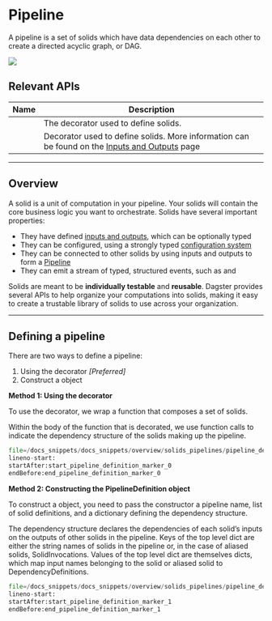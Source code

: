 # Pipeline

A pipeline is a set of solids which have data dependencies on each other to create a directed acyclic graph, or DAG.

<img src="/images/pipelines.png" />

## Relevant APIs

| Name                                                                    | Description                                                                                                          |
| ----------------------------------------------------------------------- | -------------------------------------------------------------------------------------------------------------------- |
| <PyObject module="dagster" object="pipeline" displayText="@pipeline" /> | The decorator used to define solids.                                                                                 |
| <PyObject module="dagster" object="PipelineDefinition" />               | Decorator used to define solids. More information can be found on the [Inputs and Outputs](/inputs-and-outputs) page |

---

## Overview

A solid is a unit of computation in your pipeline. Your solids will contain the core business logic you want to orchestrate. Solids have several important properties:

- They have defined [inputs and outputs](...), which can be optionally typed
- They can be configured, using a strongly typed [configuration system](...)
- They can be connected to other solids by using inputs and outputs to form a [Pipeline](...)
- They can emit a stream of typed, structured events, such as <PyObject module="dagster" object="ExpectationResult"/> and <PyObject module="dagster" object="AssetMaterialization"/>

Solids are meant to be **individually testable** and **reusable**. Dagster provides several APIs to help organize your computations into solids, making it easy to create a trustable library of solids to use across your organization.

---

## Defining a pipeline

There are two ways to define a pipeline:

1.  Using the <PyObject module="dagster" object="pipeline" displayText="@pipeline" /> decorator
    _\[Preferred\]_
2.  Construct a <PyObject module="dagster" object="PipelineDefinition"/> object

**Method 1: Using the decorator**

To use the <PyObject module="dagster" object="pipeline" displayText="@pipeline" /> decorator,
we wrap a function that composes a set of solids.

Within the body of the function that is decorated, we use function calls to indicate the dependency structure of the solids making up the pipeline.

```python literalinclude caption=solids.py
file=/docs_snippets/docs_snippets/overview/solids_pipelines/pipeline_definition.py
lineno-start:
startAfter:start_pipeline_definition_marker_0
endBefore:end_pipeline_definition_marker_0
```

**Method 2: Constructing the PipelineDefinition object**

To construct a <PyObject module="dagster" object="PipelineDefinition"/> object, you need to pass the constructor a pipeline name,
list of solid definitions, and a dictionary defining the dependency structure.

The dependency structure declares the dependencies of each solid’s inputs on the outputs of other solids in the pipeline. Keys of the top level dict are either the string names of solids in the pipeline or, in the case of aliased solids, SolidInvocations. Values of the top level dict are themselves dicts, which map input names belonging to the solid or aliased solid to DependencyDefinitions.

```python literalinclude caption=solids.py
file=/docs_snippets/docs_snippets/overview/solids_pipelines/pipeline_definition.py
lineno-start:
startAfter:start_pipeline_definition_marker_1
endBefore:end_pipeline_definition_marker_1
```
